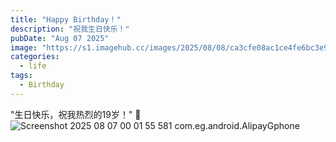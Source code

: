 ---
title: "Happy Birthday！"
description: "祝我生日快乐！"
pubDate: "Aug 07 2025"
image: "https://s1.imagehub.cc/images/2025/08/08/ca3cfe08ac1ce4fe6bc3e9e599faecf2.png"
categories:
  - life
tags:
  - Birthday
---
"生日快乐，祝我​​热烈​​的19岁！"​ 🎂  
![Screenshot 2025 08 07 00 01 55 581 com.eg.android.AlipayGphone](https://s1.imagehub.cc/images/2025/08/08/0cb5b066b1779fda98656b8a8316368a.png)
